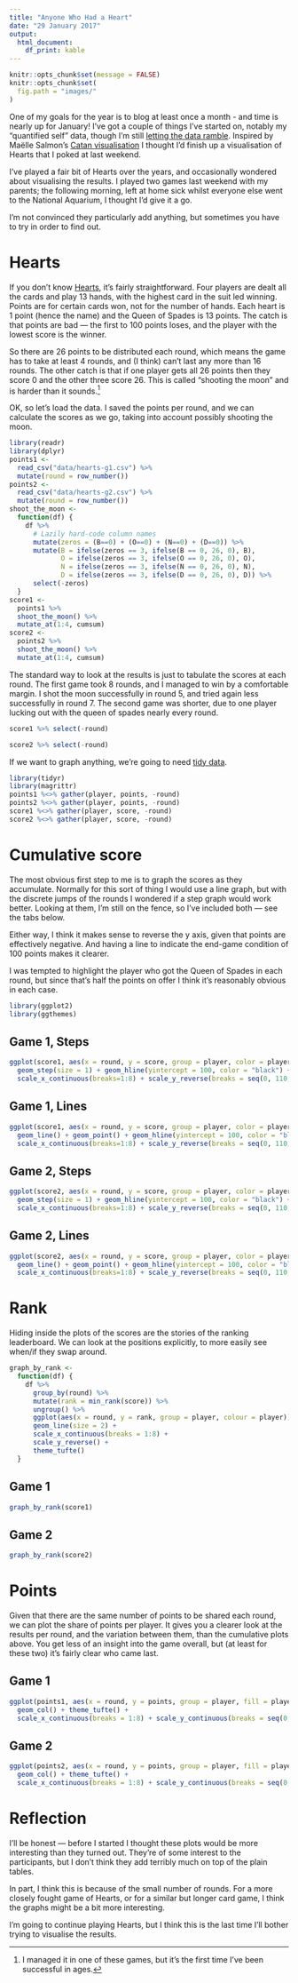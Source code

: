 ```yaml
---
title: "Anyone Who Had a Heart"
date: "29 January 2017"
output:
  html_document:
    df_print: kable
---
```


```r
knitr::opts_chunk$set(message = FALSE)
knitr::opts_chunk$set(
  fig.path = "images/"
)
```

One of my goals for the year is to blog at least once a month - and time
is nearly up for January! I've got a couple of things I've started on,
notably my "quantified self" data, though I'm still [letting the data
ramble](https://flowingdata.com/2017/01/24/one-dataset-visualized-25-ways/).
Inspired by Maëlle Salmon's [Catan visualisation](http://www.masalmon.eu/2017/01/27/catan/)
I thought I'd finish up a visualisation of Hearts that I poked at last
weekend. 

I've played a fair bit of Hearts over the years, and occasionally wondered
about visualising the results. I played two games last weekend with my
parents; the following morning, left at home sick whilst everyone else
went to the National Aquarium, I thought I'd give it a go.

I'm not convinced they particularly add anything, but sometimes you have
to try in order to find out.

# Hearts

If you don't know [Hearts](https://en.wikipedia.org/wiki/Hearts),
it's fairly straightforward. Four players
are dealt all the cards and play 13 hands, with the highest card in
the suit led winning. Points are for certain cards won, not for the
number of hands. Each heart is 1 point (hence the name) and the Queen
of Spades is 13 points. The catch is that points are bad --- the first
to 100 points loses, and the player with the lowest score is the winner.

So there are 26 points to be distributed each round, which means the
game has to take at least 4 rounds, and (I think) can't last any more
than 16 rounds. The other catch is that if one player gets all 26 points
then they score 0 and the other three score 26. This is called "shooting
the moon" and is harder than it sounds.^[I managed it in one of these
games, but it's the first time I've been successful in ages.]

OK, so let's load the data. I saved the points per round, and we can
calculate the scores as we go, taking into account possibly shooting
the moon.

```r
library(readr)
library(dplyr)
points1 <- 
  read_csv("data/hearts-g1.csv") %>% 
  mutate(round = row_number())
points2 <- 
  read_csv("data/hearts-g2.csv") %>% 
  mutate(round = row_number())
shoot_the_moon <- 
  function(df) {
    df %>% 
      # Lazily hard-code column names
      mutate(zeros = (B==0) + (O==0) + (N==0) + (D==0)) %>%
      mutate(B = ifelse(zeros == 3, ifelse(B == 0, 26, 0), B),
             O = ifelse(zeros == 3, ifelse(O == 0, 26, 0), O),
             N = ifelse(zeros == 3, ifelse(N == 0, 26, 0), N),
             D = ifelse(zeros == 3, ifelse(D == 0, 26, 0), D)) %>% 
      select(-zeros)
  }
score1 <- 
  points1 %>% 
  shoot_the_moon() %>% 
  mutate_at(1:4, cumsum)
score2 <- 
  points2 %>% 
  shoot_the_moon() %>% 
  mutate_at(1:4, cumsum)
```

The standard way to look at the results is just to tabulate the scores
at each round. The first game took 8 rounds, and I managed to win by
a comfortable margin. I shot the moon successfully in round 5, and
tried again less successfully in round 7. 
The second game was shorter, due to one player lucking out with the
queen of spades nearly every round.
<div class = "row">
<div class = "col-md-6">
```r
score1 %>% select(-round)
```
</div><div class = "col-md-6">
```r
score2 %>% select(-round)
```
</div></div>

If we want to graph anything, we're going to need
[tidy data](ftp://cran.r-project.org/pub/R/web/packages/tidyr/vignettes/tidy-data.html).

```r
library(tidyr)
library(magrittr)
points1 %<>% gather(player, points, -round)
points2 %<>% gather(player, points, -round)
score1 %<>% gather(player, score, -round)
score2 %<>% gather(player, score, -round)
```


# Cumulative score {.tabset}

The most obvious first step to me is to graph the scores as they accumulate.
Normally for this sort of thing I would use a line graph, but with the
discrete jumps of the rounds I wondered if a step graph would work better.
Looking at them, I'm still on the fence, so I've included both --- see the
tabs below.

Either way, I think it makes sense to reverse the y axis, given that points
are effectively negative. And having a line to indicate the end-game
condition of 100 points makes it clearer.

I was tempted to highlight the player who got the Queen of Spades in each
round, but since that's half the points on offer I think it's reasonably
obvious in each case.


```r
library(ggplot2)
library(ggthemes)
```


## Game 1, Steps
```r
ggplot(score1, aes(x = round, y = score, group = player, color = player)) +
  geom_step(size = 1) + geom_hline(yintercept = 100, color = "black") + 
  scale_x_continuous(breaks=1:8) + scale_y_reverse(breaks = seq(0, 110, 10))
```

## Game 1, Lines
```r
ggplot(score1, aes(x = round, y = score, group = player, color = player)) +
  geom_line() + geom_point() + geom_hline(yintercept = 100, color = "black") +
  scale_x_continuous(breaks=1:8) + scale_y_reverse(breaks = seq(0, 110, 10))
```

## Game 2, Steps
```r
ggplot(score2, aes(x = round, y = score, group = player, color = player)) +
  geom_step(size = 1) + geom_hline(yintercept = 100, color = "black") +
  scale_x_continuous(breaks=1:8) + scale_y_reverse(breaks = seq(0, 110, 10))
```

## Game 2, Lines
```r
ggplot(score2, aes(x = round, y = score, group = player, color = player)) +
  geom_line() + geom_point() + geom_hline(yintercept = 100, color = "black") +
  scale_x_continuous(breaks=1:8) + scale_y_reverse(breaks = seq(0, 110, 10))
```

# Rank {.tabset}

Hiding inside the plots of the scores are the stories of the ranking
leaderboard. We can look at the positions explicitly, to more easily
see when/if they swap around.


```r
graph_by_rank <- 
  function(df) {
    df %>% 
      group_by(round) %>% 
      mutate(rank = min_rank(score)) %>% 
      ungroup() %>% 
      ggplot(aes(x = round, y = rank, group = player, colour = player)) +
      geom_line(size = 2) + 
      scale_x_continuous(breaks = 1:8) +
      scale_y_reverse() +
      theme_tufte()
  }
```


## Game 1
```r
graph_by_rank(score1)
```

## Game 2
```r
graph_by_rank(score2)
```


# Points {.tabset}

Given that there are the same number of points to be shared each round,
we can plot the share of points per player.
It gives you a clearer look at the results per round, and the variation
between them, than the cumulative plots above.
You get less of an insight into the game overall, but (at least for
these two) it's fairly clear who came last.

## Game 1
```r
ggplot(points1, aes(x = round, y = points, group = player, fill = player)) +
  geom_col() + theme_tufte() +
  scale_x_continuous(breaks = 1:8) + scale_y_continuous(breaks = seq(0, 25, 5))
```

## Game 2
```r
ggplot(points2, aes(x = round, y = points, group = player, fill = player)) +
  geom_col() + theme_tufte() +
  scale_x_continuous(breaks = 1:8) + scale_y_continuous(breaks = seq(0, 25, 5))
```

# Reflection

I'll be honest --- before I started I thought these plots would be more
interesting than they turned out. They're of some interest to the
participants, but I don't think they add terribly much on top of the
plain tables.

In part, I think this is because of the small number of rounds. For a
more closely fought game of Hearts, or for a similar but longer card game,
I think the graphs might be a bit more interesting.

I'm going to continue playing Hearts, but I think this is the last time
I'll bother trying to visualise the results.
